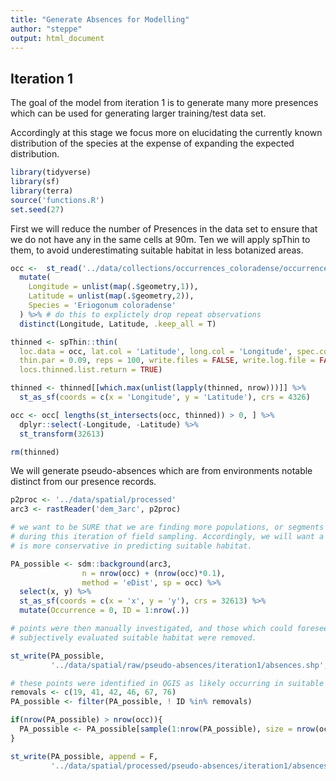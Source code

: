 ```yaml
---
title: "Generate Absences for Modelling"
author: "steppe"
output: html_document
---
```


## Iteration 1
The goal of the model from iteration 1 is to generate many more presences which 
can be used for generating larger training/test data set. 

Accordingly at this stage we focus more on elucidating the currently known 
distribution of the species at the expense of expanding the expected distribution. 

```r
library(tidyverse)
library(sf)
library(terra)
source('functions.R')
set.seed(27)
```



First we will reduce the number of Presences in the data set to ensure that we do not have any in the same cells at 90m. 
Ten we will apply spThin to them, to avoid underestimating suitable habitat in less botanized areas. 
```r

occ <-  st_read('../data/collections/occurrences_coloradense/occurrences.shp', quiet = T) %>% 
  mutate(
    Longitude = unlist(map(.$geometry,1)),
    Latitude = unlist(map(.$geometry,2)), 
    Species = 'Eriogonum coloradense'
  ) %>% # do this to explictely drop repeat observations
  distinct(Longitude, Latitude, .keep_all = T)

thinned <- spThin::thin(
  loc.data = occ, lat.col = 'Latitude', long.col = 'Longitude', spec.col = 'Species',
  thin.par = 0.09, reps = 100, write.files = FALSE, write.log.file = FALSE, 
  locs.thinned.list.return = TRUE)

thinned <- thinned[[which.max(unlist(lapply(thinned, nrow)))]] %>% 
  st_as_sf(coords = c(x = 'Longitude', y = 'Latitude'), crs = 4326)

occ <- occ[ lengths(st_intersects(occ, thinned)) > 0, ] %>% 
  dplyr::select(-Longitude, -Latitude) %>% 
  st_transform(32613)

rm(thinned)
```

We will generate pseudo-absences which are from environments notable distinct from our presence records. 
```r

p2proc <- '../data/spatial/processed'
arc3 <- rastReader('dem_3arc', p2proc) 

# we want to be SURE that we are finding more populations, or segments of populations
# during this iteration of field sampling. Accordingly, we will want a model which 
# is more conservative in predicting suitable habitat. 

PA_possible <- sdm::background(arc3, 
                n = nrow(occ) + (nrow(occ)*0.1),
                method = 'eDist', sp = occ) %>% 
  select(x, y) %>% 
  st_as_sf(coords = c(x = 'x', y = 'y'), crs = 32613) %>% 
  mutate(Occurrence = 0, ID = 1:nrow(.))

# points were then manually investigated, and those which could foresee-ably be within
# subjectively evaluated suitable habitat were removed. 

st_write(PA_possible, 
         '../data/spatial/raw/pseudo-absences/iteration1/absences.shp', append = F)

# these points were identified in QGIS as likely occurring in suitable habitat. 
removals <- c(19, 41, 42, 46, 67, 76)
PA_possible <- filter(PA_possible, ! ID %in% removals)

if(nrow(PA_possible) > nrow(occ)){
  PA_possible <- PA_possible[sample(1:nrow(PA_possible), size = nrow(occ)),]
}

st_write(PA_possible, append = F,
         '../data/spatial/processed/pseudo-absences/iteration1/absences.shp')
```

